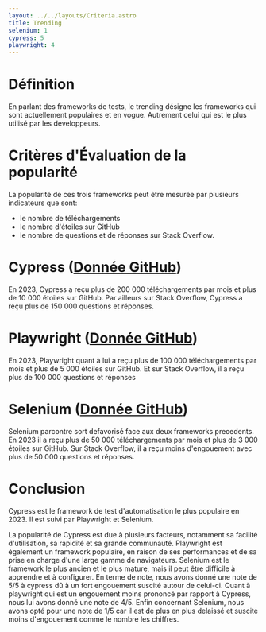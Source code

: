 ```yaml
---
layout: ../../layouts/Criteria.astro
title: Trending
selenium: 1
cypress: 5
playwright: 4
---
```



# Définition


En parlant des frameworks de tests, le trending désigne les frameworks qui sont actuellement populaires et en vogue. Autrement celui qui est le plus 
utilisé par les developpeurs.


# Critères d'Évaluation de la popularité
La popularité de ces trois frameworks peut être mesurée par plusieurs indicateurs que sont:
- le nombre de téléchargements
- le nombre d'étoiles sur GitHub 
- le nombre de questions et de réponses sur Stack Overflow.

# Cypress ([Donnée GitHub]( https://github.com/topics/cypress))

<ThumbUpAlert>
    En 2023, Cypress a reçu plus de 200 000 téléchargements par mois et plus de 10 000 étoiles sur GitHub. Par ailleurs sur Stack Overflow, Cypress a reçu plus de 150 000 questions et réponses.
</ThumbUpAlert>


# Playwright ([Donnée GitHub](https://github.com/topics/playwright))

<ThumbUpAlert>
    En 2023, Playwright quant à lui a reçu plus de 100 000 téléchargements par mois et plus de 5 000 étoiles sur GitHub. Et sur Stack Overflow, il a reçu plus de 100 000 questions et réponses
</ThumbUpAlert>


# Selenium ([Donnée GitHub](https://github.com/topics/selenium))

<ThumbDownAlert>
    Selenium parcontre sort defavorisé face aux deux frameworks precedents. En 2023 il a reçu plus de 50 000 téléchargements par mois et plus de 3 000 étoiles sur GitHub. 
    Sur Stack Overflow, il a reçu moins d'engouement avec plus de 50 000 questions et réponses.
</ThumbDownAlert>

# Conclusion

Cypress est le framework de test d'automatisation le plus populaire en 2023. Il est suivi par Playwright et Selenium.

La popularité de Cypress est due à plusieurs facteurs, notamment sa facilité d'utilisation, sa rapidité et sa grande communauté. 
Playwright est également un framework populaire, en raison de ses performances et de sa prise en charge d'une large gamme de navigateurs. 
Selenium est le framework le plus ancien et le plus mature, mais il peut être difficile à apprendre et à configurer.
En terme de note, nous avons donné une note de 5/5 à cypress dû à un fort engouement suscité autour de celui-ci. Quant à playwright qui est un engouement moins prononcé par rapport à Cypress,
nous lui avons donné une note de 4/5. Enfin concernant Selenium, nous avons opté pour une note de 1/5 car il est de plus en plus delaissé et suscite moins d'engouement comme le nombre les chiffres.

